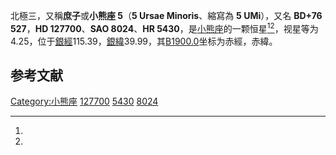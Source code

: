 {{Starbox begin
| name = 小熊座5
}}
{{Starbox observe
| epoch = [[J2000.0|J2000.0]]
| constell = [[小熊座|小熊座]]<ref name=SIMBAD>{{cite web
 | url=http://simbad.u-strasbg.fr/simbad/sim-id?Ident=HR+5430
 | title =Pulsating variable Star
 | publisher=Centre de Données astronomiques de Strasbourg
 | work=SIMBAD
 | accessdate=2012-07-13}}</ref><ref name=DATA>{{cite web
 | url=http://vizier.u-strasbg.fr/viz-bin/VizieR-5?-out.add=.&-source=5050&-corr=PK=HR&-out.max=9999&HR=5430
 | title =VizieR Detailed Page
 | accessdate=2012-07-13}}</ref>
| 星官 = [[北極_(星官)|北極]]
| ra = {{RA|14|27|31.5}}<ref name=SIMBAD /><ref name=DATA />
| dec = {{DEC|+75|41|46}}<ref name=SIMBAD /><ref name=DATA />
| appmag_v = 4.25<ref name=SIMBAD /><ref name=DATA />
}}
{{Starbox character
| class = K4-IIIBa0.3<ref name=SIMBAD /><ref name=DATA />
| b-v = 1.44<ref name=SIMBAD /><ref name=DATA />
| u-b = 1.7<ref name=SIMBAD /><ref name=DATA />
| r-i = 0.75<ref name=SIMBAD /><ref name=DATA />
| variable = 
}}
{{Starbox astrometry
| radial_v = 1.7
| prop_mo_ra = 10
| parallax = 0.019
| p_error = 
}}
{{Starbox catalog
| names =BD+76 527，[[SAO星表|SAO]] 8024，[[HD星表|HD]] 127700，[[HR星表|HR]] 5430}}
{{Starbox reference |Simbad=HR+5430}}
{{Starbox end}}

北極三，又稱'''庶子'''或'''小熊座 5'''（'''5 Ursae Minoris'''、縮寫為 '''5 UMi'''），又名 '''BD+76 527'''，'''HD 127700'''、'''SAO 8024'''、'''HR 5430'''，是[[小熊座|小熊座]]的一颗恒星<ref name=SIMBAD /><ref name=DATA />，视星等为4.25，位于[[銀道座標系|銀經]]115.39，[[銀道座標系|銀緯]]39.99，其[[B1900.0|B1900.0]]坐标为赤經{{RA|14|27|43.8}}，赤緯{{DEC|+76|39.99|26}}。

== 参考文献 ==
{{reflist}}

{{star-stub}}

{{小熊座恒星}}
[[Category:小熊座|Category:小熊座]]
[[Category:HD和HDE天體|127700]]
[[Category:HR天體|5430]]
[[Category:SAO天體|8024]]